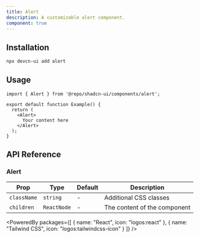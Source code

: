 ```yaml
---
title: Alert
description: A customizable alert component.
component: true
---
```


<ComponentPreview name="alert" />

## Installation

```bash
npx devcn-ui add alert
```

## Usage

```tsx
import { Alert } from '@repo/shadcn-ui/components/alert';

export default function Example() {
  return (
    <Alert>
      Your content here
    </Alert>
  );
}
```

## API Reference

### Alert

| Prop | Type | Default | Description |
| --- | --- | --- | --- |
| `className` | `string` | - | Additional CSS classes |
| `children` | `ReactNode` | - | The content of the component |

<PoweredBy packages={[
  { name: "React", icon: "logos:react" },
  { name: "Tailwind CSS", icon: "logos:tailwindcss-icon" }
]} />

